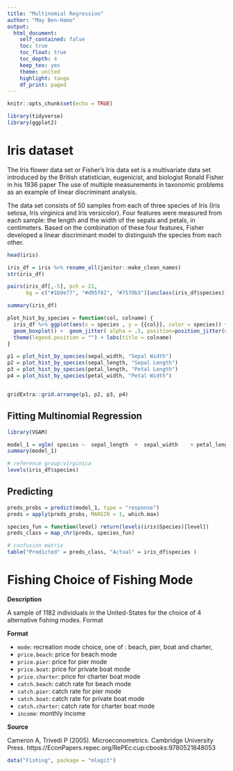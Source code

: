 ```yaml
---
title: "Multinomial Regression"
author: "May Ben-Hamo"
output: 
  html_document:
    self_contained: false
    toc: true
    toc_float: true
    toc_depth: 4
    keep_tex: yes
    theme: united
    highlight: tango
    df_print: paged
---
```


```r
knitr::opts_chunk$set(echo = TRUE)
```

```r
library(tidyverse)
library(ggplot2)
```


# Iris dataset

The Iris flower data set or Fisher's Iris data set is a multivariate data set introduced by the British statistician, eugenicist, and biologist Ronald Fisher in his 1936 paper The use of multiple measurements in taxonomic problems as an example of linear discriminant analysis.

The data set consists of 50 samples from each of three species of Iris (Iris setosa, Iris virginica and Iris versicolor). Four features were measured from each sample: the length and the width of the sepals and petals, in centimeters. Based on the combination of these four features, Fisher developed a linear discriminant model to distinguish the species from each other.


```r
head(iris)

iris_df = iris %>% rename_all(janitor::make_clean_names)
str(iris_df)
```

```r
pairs(iris_df[,-5], pch = 21,  
      bg = c("#1b9e77", "#d95f02", "#7570b3")[unclass(iris_df$species)])
```

```r
summary(iris_df)
```

```r
plot_hist_by_species = function(col, colname) {
  iris_df %>% ggplot(aes(x = species , y = {{col}}, color = species)) +
  geom_boxplot() +  geom_jitter( alpha = .5, position=position_jitter(w=0.1,h=0.1) ) +
  theme(legend.position = "") + labs(title = colname)
}

p1 = plot_hist_by_species(sepal_width, "Sepal Width")
p2 = plot_hist_by_species(sepal_length, "Sepal Length")
p3 = plot_hist_by_species(petal_length, "Petal Length")
p4 = plot_hist_by_species(petal_width, "Petal Width")


gridExtra::grid.arrange(p1, p2, p3, p4)


```

## Fitting Multinomial Regression 

```r
library(VGAM)

model_1 = vglm( species ~  sepal_length  +  sepal_width    + petal_length  +  petal_width, family=multinomial, iris_df)
summary(model_1)
```

```r
# reference group:virginica
levels(iris_df$species)
```

## Predicting 


```r
preds_probs = predict(model_1, type = "response")
preds = apply(preds_probs, MARGIN = 1, which.max)

species_fun = function(level) return(levels(iris$Species)[level])
preds_class = map_chr(preds, species_fun)

# confusion matrix 
table("Predicted" = preds_class, "Actual" = iris_df$species )
```



# Fishing Choice of Fishing Mode

**Description** 

A sample of 1182 individuals in the United-States for the choice of 4 alternative fishing modes.
Format


**Format**
 
- `mode`: recreation mode choice, one of : beach, pier, boat and charter,
- `price.beach`: price for beach mode
- `price.pier`: price for pier mode
- `price.boat`: price for private boat mode
- `price.charter`: price for charter boat mode
- `catch.beach`: catch rate for beach mode
- `catch.pier`: catch rate for pier mode
- `catch.boat`: catch rate for private boat mode
- `catch.charter`: catch rate for charter boat mode
- `income`: monthly income

**Source**

Cameron A, Trivedi P (2005). Microeconometrics. Cambridge University Press.
https://EconPapers.repec.org/RePEc:cup:cbooks:9780521848053

```r
data("Fishing", package = "mlogit")
```

